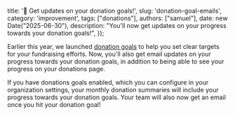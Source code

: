   title: '🔔 Get updates on your donation goals!',
  slug: 'donation-goal-emails',
  category: 'improvement',
  tags: ["donations"],
  authors: ["samuel"], 
  date: new Date("2025-06-30"),
  description: "You'll now get updates on your progress towards your donation goals!",
});

Earlier this year, we launched [donation goals](/posts/donation-goals) to help you set clear targets for your fundraising efforts.
Now, you'll also get email updates on your progress towards your donation goals, in addition to being able to see your progress on your donations page.

If you have donations goals enabled, which you can configure in your organization settings, your monthly donation summaries will include your progress towards your donation goals.
Your team will also now get an email once you hit your donation goal!
